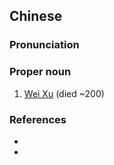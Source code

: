 {{also|魏续}}
==Chinese==
{{zh-forms|s=魏续}}

===Pronunciation===
{{zh-pron
|m=Wèi Xù
|cat=pn
}}

===Proper noun===
{{zh-proper noun}}

# [[w:Wei Xu|Wei Xu]] (died ~200)

===References===
* {{pedialite|魏續|lang=zh}}
* {{pedialite|Wei Xu}}